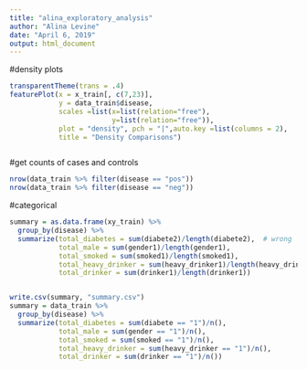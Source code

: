 ```yaml
---
title: "alina_exploratory_analysis"
author: "Alina Levine"
date: "April 6, 2019"
output: html_document
---
```



#density plots

```r


transparentTheme(trans = .4)
featurePlot(x = x_train[, c(7,23)],
            y = data_train$disease,
            scales =list(x=list(relation="free"),
                         y=list(relation="free")),
            plot = "density", pch = "|",auto.key =list(columns = 2),
            title = "Density Comparisons")



```

#get counts of cases and controls

```r

nrow(data_train %>% filter(disease == "pos"))
nrow(data_train %>% filter(disease == "neg"))


```

#categorical

```r

summary = as.data.frame(xy_train) %>%
  group_by(disease) %>%
  summarize(total_diabetes = sum(diabete2)/length(diabete2),  # wrong 
            total_male = sum(gender1)/length(gender1),
            total_smoked = sum(smoked1)/length(smoked1),
            total_heavy_drinker = sum(heavy_drinker1)/length(heavy_drinker1),
            total_drinker = sum(drinker1)/length(drinker1))


write.csv(summary, "summary.csv")
summary = data_train %>%
  group_by(disease) %>%
  summarize(total_diabetes = sum(diabete == "1")/n(),
            total_male = sum(gender == "1")/n(),
            total_smoked = sum(smoked == "1")/n(),
            total_heavy_drinker = sum(heavy_drinker == "1")/n(),
            total_drinker = sum(drinker == "1")/n())


```

